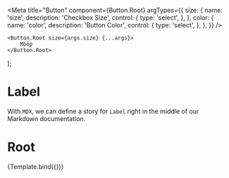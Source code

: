 <!-- Label.stories.mdx -->



<Meta
    title="Button"
    component={Button.Root}
    argTypes={{
        size: {
            name: 'size',
            description: 'Checkbox Size',
            control: {
                type: 'select',
            },
        },
        color: {
            name: 'color',
            description: 'Button Color',
            control: {
                type: 'select',
            },
        },
    }}
/>

    <Button.Root size={args.size} {...args}>
        Mööp
    </Button.Root>
);

# Label

With `MDX`, we can define a story for `Label` right in the middle of our Markdown documentation.

# Root

<ArgsTable of={Main} />

<Canvas>
    <Story
        name="Main"
        args={{
            size: 'large',
        }}
    >
        {Template.bind({})}
    </Story>
</Canvas>
